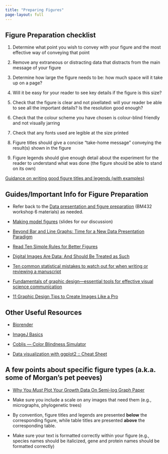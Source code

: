 ```yaml
---
title: "Preparing Figures"
page-layout: full
---
```


## Figure Preparation checklist

1.  Determine what point you wish to convey with your figure and the most effective way of conveying that point

2.  Remove any extraneous or distracting data that distracts from the main message of your figure

3.  Determine how large the figure needs to be: how much space will it take up on a page?

4.  Will it be easy for your reader to see key details if the figure is this size?

5.  Check that the figure is clear and not pixellated: will your reader be able to see all the important details? Is the resolution good enough?

6.  Check that the colour scheme you have chosen is colour-blind friendly and not visually jarring

7.  Check that any fonts used are legible at the size printed

8.  Figure titles should give a concise "take-home message" conveying the result(s) shown in the figure

9.  Figure legends should give enough detail about the experiment for the reader to understand what was done (the figure should be able to stand on its own)

[Guidance on writing good figure titles and legends (with examples)](./FigureTitleLegend.docx)

## Guides/Important Info for Figure Preparation

-   Refer back to the [Data presentation and figure preparation](https://sipbs-compbiol.github.io/BM432/notebooks/04-data_presentation_workshop.html) (BM432 workshop 6 materials) as needed.

-   [Making model figures](./Making_model_figures_workshop.pptx) (slides for our discussion)

-   [Beyond Bar and Line Graphs: Time for a New Data Presentation Paradigm](https://journals.plos.org/plosbiology/article?id=10.1371/journal.pbio.1002128)

-   [Read Ten Simple Rules for Better Figures](https://doi.org/10.1371/journal.pcbi.1003833)

-   [Digital Images Are Data: And Should Be Treated as Such](https://www.ncbi.nlm.nih.gov/pmc/articles/PMC4210356/)

-   [Ten common statistical mistakes to watch out for when writing or reviewing a manuscript](https://elifesciences.org/articles/48175)

-   [Fundamentals of graphic design---essential tools for effective visual science communication](https://www.facetsjournal.com/doi/10.1139/facets-2018-0049)

-   [11 Graphic Design Tips to Create Images Like a Pro](https://blog.snappa.com/graphic-design-tips/)

## Other Useful Resources

-   [Biorender](https://www.biorender.com/)

-   [ImageJ Basics](https://imagej.nih.gov/ij/docs/pdfs/ImageJ.pdf)

-   [Coblis --- Color Blindness Simulator](https://www.color-blindness.com/coblis-color-blindness-simulator/)

-   [Data visualization with ggplot2 :: Cheat Sheet](https://rstudio.github.io/cheatsheets/html/data-visualization.html?_gl=1*yq93b*_ga*NDg4Mzg2NDQ4LjE2OTI4ODYzNzY.*_ga_2C0WZ1JHG0*MTY5MzIyOTcyMy41LjAuMTY5MzIyOTcyMy4wLjAuMA..)

::: callout-tip
## A few points about specific figure types (a.k.a. some of Morgan's pet peeves)

-   [Why You *Must* Plot Your Growth Data On Semi-log Graph Paper](https://schaechter.asmblog.org/schaechter/2018/07/why-you-must-plot-your-growth-data-on-semi-log-graph-paper.html)

-   Make sure you include a scale on any images that need them (e.g., micrographs, phylogenetic trees)

-   By convention, figure titles and legends are presented **below** the corresponding figure, while table titles are presented **above** the corresponding table.

-   Make sure your text is formatted correctly within your figure (e.g., species names should be italicized, gene and protein names should be formatted correctly)
:::
